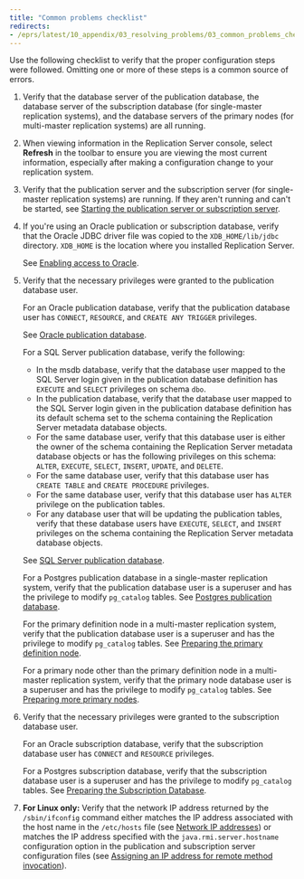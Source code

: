 ```yaml
---
title: "Common problems checklist"
redirects:
- /eprs/latest/10_appendix/03_resolving_problems/03_common_problems_checklist
---
```


<div id="common_problems_checklist" class="registered_link"></div>

Use the following checklist to verify that the proper configuration steps were followed. Omitting one or more of these steps is a common source of errors.

1.  Verify that the database server of the publication database, the database server of the subscription database (for single-master replication systems), and the database servers of the primary nodes (for multi-master replication systems) are all running.

1.  When viewing information in the Replication Server console, select **Refresh** in the toolbar to ensure you are viewing the most current information, especially after making a configuration change to your replication system.

1.  Verify that the publication server and the subscription server (for single-master replication systems) are running. If they aren't running and can't be started, see [Starting the publication server or subscription server](04_troubleshooting_areas/#start_pub_or_sub_server).

1.  If you're using an Oracle publication or subscription database, verify that the Oracle JDBC driver file was copied to the `XDB_HOME/lib/jdbc` directory. `XDB_HOME` is the location where you installed Replication Server.

    See [Enabling access to Oracle](../../05_smr_operation/01_prerequisites/03_enable_access_to_database/#enable_access_to_oracle).

1.  Verify that the necessary privileges were granted to the publication database user.

    For an Oracle publication database, verify that the publication database user has `CONNECT`, `RESOURCE`, and `CREATE ANY TRIGGER` privileges.

    See [Oracle publication database](../../05_smr_operation/01_prerequisites/04_preparing_pub_database/#oracle_pub_database).

    For a SQL Server publication database, verify the following:

    -   In the msdb database, verify that the database user mapped to the SQL Server login given in the publication database definition has `EXECUTE` and `SELECT` privileges on schema `dbo`.
    -   In the publication database, verify that the database user mapped to the SQL Server login given in the publication database definition has its default schema set to the schema containing the Replication Server metadata database objects.
    -   For the same database user, verify that this database user is either the owner of the schema containing the Replication Server metadata database objects or has the following privileges on this schema: `ALTER`, `EXECUTE`, `SELECT`, `INSERT`, `UPDATE`, and `DELETE`.
    -   For the same database user, verify that this database user has `CREATE TABLE` and `CREATE PROCEDURE` privileges.
    -   For the same database user, verify that this database user has `ALTER` privilege on the publication tables.
    -   For any database user that will be updating the publication tables, verify that these database users have `EXECUTE`, `SELECT`, and `INSERT` privileges on the schema containing the Replication Server metadata database objects.

    See [SQL Server publication database](../../05_smr_operation/01_prerequisites/04_preparing_pub_database/#sql_server_pub_db).

    For a Postgres publication database in a single-master replication system, verify that the publication database user is a superuser and has the privilege to modify `pg_catalog` tables. See [Postgres publication database](../../05_smr_operation/01_prerequisites/04_preparing_pub_database/#postgres_pub_db).

    For the primary definition node in a multi-master replication system, verify that the publication database user is a superuser and has the privilege to modify `pg_catalog` tables. See [Preparing the primary definition node](../../06_mmr_operation/01_pre_steps/#prepare_pdn).

    For a primary node other than the primary definition node in a multi-master replication system, verify that the primary node database user is a superuser and has the privilege to modify `pg_catalog` tables. See [Preparing more primary nodes](../../06_mmr_operation/01_pre_steps/#prepare_add_pdn).

1.  Verify that the necessary privileges were granted to the subscription database user.

    For an Oracle subscription database, verify that the subscription database user has `CONNECT` and `RESOURCE` privileges.

    For a Postgres subscription database, verify that the subscription database user is a superuser and has the privilege to modify `pg_catalog` tables. See [Preparing the Subscription Database](../../05_smr_operation/01_prerequisites/05_preparing_sub_database/#preparing_sub_database).

1.  **For Linux only:** Verify that the network IP address returned by the `/sbin/ifconfig` command either matches the IP address associated with the host name in the `/etc/hosts` file (see [Network IP addresses](../../05_smr_operation/01_prerequisites/06_verifying_host_accessibility/#network_ip)) or matches the IP address specified with the `java.rmi.server.hostname` configuration option in the publication and subscription server configuration files (see [Assigning an IP address for remote method invocation](../03_miscellaneous_xdb_processing_topics/01_publications_and_subscriptions_server_conf_options/07_assign_ip_adress_for_rmi/#assign_ip_adress_for_rmi)).
